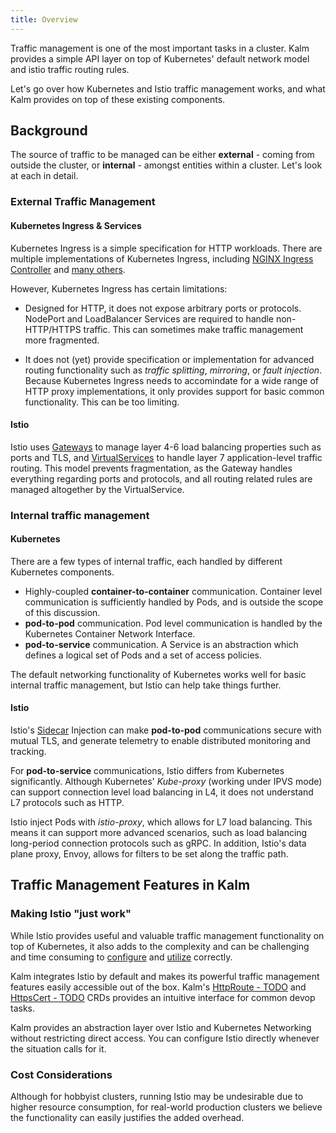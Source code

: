```yaml
---
title: Overview
---
```


Traffic management is one of the most important tasks in a cluster. Kalm provides a simple API layer on top of Kubernetes' default network model and istio traffic routing rules.

Let's go over how Kubernetes and Istio traffic management works, and what Kalm provides on top of these existing components.

## Background

The source of traffic to be managed can be either **external** - coming from outside the cluster, or **internal** - amongst entities within a cluster. Let's look at each in detail.

### External Traffic Management

#### Kubernetes Ingress & Services

Kubernetes Ingress is a simple specification for HTTP workloads. There are multiple implementations of Kubernetes Ingress, including [NGINX Ingress Controller](https://www.nginx.com/products/nginx/kubernetes-ingress-controller) and [many others](https://kubernetes.io/docs/concepts/services-networking/ingress-controllers/).

However, Kubernetes Ingress has certain limitations:

- Designed for HTTP, it does not expose arbitrary ports or protocols. NodePort and LoadBalancer Services are required to handle non-HTTP/HTTPS traffic. This can sometimes make traffic management more fragmented.

- It does not (yet) provide specification or implementation for advanced routing functionality such as _traffic splitting_, _mirroring_, or _fault injection_. Because Kubernetes Ingress needs to accomindate for a wide range of HTTP proxy implementations, it only provides support for basic common functionality. This can be too limiting.

#### Istio

Istio uses [Gateways](https://istio.io/latest/docs/reference/config/networking/gateway/) to manage layer 4-6 load balancing properties such as ports and TLS, and [VirtualServices](https://istio.io/latest/docs/reference/config/networking/virtual-service/) to handle layer 7 application-level traffic routing. This model prevents fragmentation, as the Gateway handles everything regarding ports and protocols, and all routing related rules are managed altogether by the VirtualService.

### Internal traffic management

#### Kubernetes

There are a few types of internal traffic, each handled by different Kubernetes components.

- Highly-coupled **container-to-container** communication. Container level communication is sufficiently handled by Pods, and is outside the scope of this discussion.
- **pod-to-pod** communication. Pod level communication is handled by the Kubernetes Container Network Interface.
- **pod-to-service** communication. A Service is an abstraction which defines a logical set of Pods and a set of access policies.

The default networking functionality of Kubernetes works well for basic internal traffic management, but Istio can help take things further.

#### Istio

Istio's [Sidecar](https://istio.io/latest/docs/reference/config/networking/sidecar/) Injection can make **pod-to-pod** communications secure with mutual TLS, and generate telemetry to enable distributed monitoring and tracking.

For **pod-to-service** communications, Istio differs from Kubernetes significantly. Although Kubernetes' _Kube-proxy_ (working under IPVS mode) can support connection level load balancing in L4, it does not understand L7 protocols such as HTTP.

Istio inject Pods with _istio-proxy_, which allows for L7 load balancing. This means it can support more advanced scenarios, such as load balancing long-period connection protocols such as gRPC. In addition, Istio's data plane proxy, Envoy, allows for filters to be set along the traffic path.

## Traffic Management Features in Kalm

### Making Istio "just work"

While Istio provides useful and valuable traffic management functionality on top of Kubernetes, it also adds to the complexity and can be challenging and time consuming to [configure](https://istio.io/latest/docs/ops/common-problems/network-issues/) and [utilize](https://istio.io/latest/docs/ops/best-practices/traffic-management/) correctly.

Kalm integrates Istio by default and makes its powerful traffic management features easily accessible out of the box. Kalm's [HttpRoute - TODO](/) and [HttpsCert - TODO](/) CRDs provides an intuitive interface for common devop tasks.

Kalm provides an abstraction layer over Istio and Kubernetes Networking without restricting direct access. You can configure Istio directly whenever the situation calls for it.

### Cost Considerations

Although for hobbyist clusters, running Istio may be undesirable due to higher resource consumption, for real-world production clusters we believe the functionality can easily justifies the added overhead.
